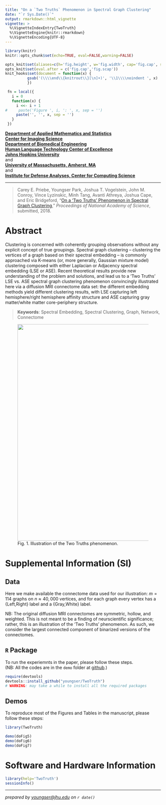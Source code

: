 ```yaml
---
title: "On a `Two Truths` Phenomenon in Spectral Graph Clustering"
date: "`r Sys.Date()`"
output: rmarkdown::html_vignette
vignette: >
  %\VignetteIndexEntry{TwoTruth}
  %\VignetteEngine{knitr::rmarkdown}
  %\VignetteEncoding{UTF-8}
---
```


```r
library(knitr)
knitr::opts_chunk$set(echo=TRUE, eval=FALSE,warning=FALSE)

opts_knit$set(aliases=c(h='fig.height', w='fig.width', cap='fig.cap', scap='fig.scap'))                                                                               
opts_knit$set(eval.after = c('fig.cap','fig.scap'))                                                                            
knit_hooks$set(document = function(x) {                                                                                        
          gsub('(\\\\end\\{knitrout\\}[\n]+)', '\\1\\\\noindent ', x)                                                                  
          })

 fn = local({
   i = 0
   function(x) {
     i <<- i + 1
#     paste('Figure ', i, ': ', x, sep = '')
     paste('', '', x, sep = '')
   }
 })

```

**[Department of Applied Mathematics and Statistics](http://engineering.jhu.edu/ams/)**      
**[Center for Imaging Science](http://www.cis.jhu.edu)**  
**[Department of Biomedical Engineering](http://engineering.jhu.edu/bme/)**      
**[Human Language Technology Center of Excellence](http://hltcoe.jhu.edu)**  
**[Johns Hopkins University](http://www.jhu.edu)**  
and  
**[University of Massachusetts, Amherst, MA](http://umass.edu)**  
and  
**[Institute for Defense Analyses, Center for Computing Science]()**  

-----

> Carey E. Priebe, Youngser Park, Joshua T. Vogelstein, John M. Conroy, Vince Lyzinskic, Minh Tang, Avanti Athreya, Joshua Cape, and Eric Bridgeford, "[On a 'Two Truths' Phenomenon in Spectral Graph Clustering](http://arxiv.org/abs/xxxx)," _Proceedings of National Academy of Science_, submitted, 2018.


# Abstract

Clustering is concerned with coherently grouping observations without any explicit concept of true groupings. Spectral graph clustering -- clustering the vertices of a graph based on their spectral embedding -- is commonly approached via K-means (or, more generally, Gaussian mixture model) clustering composed with either Laplacian or Adjacency spectral embedding (LSE or ASE).
Recent theoretical results provide new understanding of the problem and solutions, and lead us to a 'Two Truths' LSE vs. ASE spectral graph clustering phenomenon
convincingly illustrated here via a diffusion MRI connectome data set:
 the different embedding methods yield different clustering results,
 with LSE capturing left hemisphere/right hemisphere affinity structure
 and ASE capturing gray matter/white matter core-periphery structure.
 
> **Keywords**: Spectral Embedding, Spectral Clustering, Graph, Network, Connectome

<figure>
<img src="killerfig-cep-g1.jpg" width="700px" />
  <figcaption>Fig. 1. Illustration of the Two Truths phenomenon.</figcaption>
</figure>


# Supplemental Information (SI)

## Data

Here we make available the connectome data used for our illustration:
$m = 114$ graphs on $n \approx 40,000$ vertices, 
and for each graph every vertex has a {Left,Right} label and a {Gray,White} label.

NB:
The original diffusion MRI connectomes are symmetric, hollow, and weighted.
This is not meant to be a finding of neurscientific significance;
rather, this is an illustration of the 'Two Truths' phenomenon.
As such, we consider the largest connected component of binarized versions of the connectomes.


## `R` Package

To run the experiemnts in the paper, please follow these steps.  
(NB: All the codes are in the `demo` folder at [github](https://github.com/youngser/TwoTruth).)

```r
require(devtools)
devtools::install_github("youngser/TwoTruth")
# WARNING: may take a while to install all the required packages
```

## Demos

To reproduce most of the Figures and Tables in the manuscript, please follow these steps:

```r
library(TwoTruth)

demo(doFig5)
demo(doFig6) 
demo(doFig7) 
```

# Software and Hardware Information

```r
library(help='TwoTruth')
sessionInfo()
```

-----
*prepared by <youngser@jhu.edu> on `r date()`*
